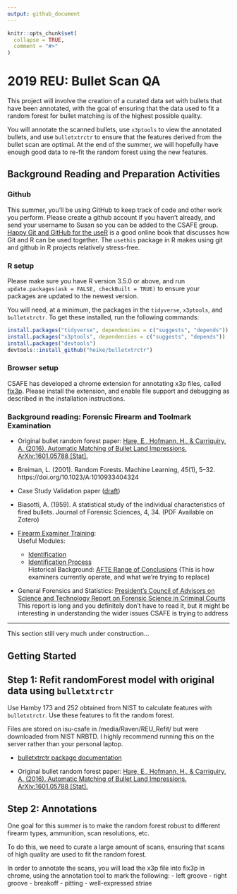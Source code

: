 ```yaml
---
output: github_document
---
```


```r
knitr::opts_chunk$set(
  collapse = TRUE,
  comment = "#>"
)
```
# 2019 REU: Bullet Scan QA

<!-- badges: start -->
<!-- badges: end -->

This project will involve the creation of a curated data set with bullets that have been annotated, with the goal of ensuring that the data used to fit a random forest for bullet matching is of the highest possible quality.

You will annotate the scanned bullets, use `x3ptools` to view the annotated bullets, and use `bulletxtrctr` to ensure that the features derived from the bullet scan are optimal. At the end of the summer, we will hopefully have enough good data to re-fit the random forest using the new features. 

## Background Reading and Preparation Activities

### Github

This summer, you'll be using GitHub to keep track of code and other work you perform. Please create a github account if you haven't already, and send your username to Susan so you can be added to the CSAFE group. [Happy Git and GitHub for the useR](https://happygitwithr.com/) is a good online book that discusses how Git and R can be used together. The `usethis` package in R makes using git and github in R projects relatively stress-free. 

### R setup

Please make sure you have R version 3.5.0 or above, and run `update.packages(ask = FALSE, checkBuilt = TRUE)` to ensure your packages are updated to the newest version.

You will need, at a minimum, the packages in the `tidyverse`, `x3ptools`, and `bulletxtrctr`. 
To get these installed, run the following commands:
```r
install.packages("tidyverse", dependencies = c("suggests", "depends"))
install.packages("x3ptools", dependencies = c("suggests", "depends"))
install.packages("devtools")
devtools::install_github("heike/bulletxtrctr")
```

### Browser setup

CSAFE has developed a chrome extension for annotating x3p files, called [fix3p](https://chrome.google.com/webstore/detail/fix3p/). Please install the extension, and enable file support and debugging as described in the installation instructions.

### Background reading: Forensic Firearm and Toolmark Examination

- Original bullet random forest paper: [Hare, E., Hofmann, H., & Carriquiry, A. (2016). Automatic Matching of Bullet Land Impressions. ArXiv:1601.05788 [Stat].](http://arxiv.org/abs/1601.05788) 

- Breiman, L. (2001). Random Forests. Machine Learning, 45(1), 5–32. https://doi.org/10.1023/A:1010933404324

- Case Study Validation paper ([draft](inst/Other/case-validation-draft.pdf))

- Biasotti, A. (1959). A statistical study of the individual characteristics of fired bullets. Journal of Forensic Sciences, 4, 34. (PDF Available on Zotero)

- [Firearm Examiner Training](https://projects.nfstc.org/firearms/module09/fir_m09_t04.htm):    
Useful Modules:
    - [Identification](https://projects.nfstc.org/firearms/module09/fir_m09_t04.htm)
    - [Identification Process ](https://projects.nfstc.org/firearms/module09/fir_m09_t05.htm)   
Historical Background: [AFTE Range of Conclusions](https://projects.nfstc.org/firearms/module09/fir_m09_t06.htm) (This is how examiners currently operate, and what we're trying to replace)

- General Forensics and Statistics: [President's Council of Advisors on Science and Technology Report on Forensic Science in Criminal Courts](https://obamawhitehouse.archives.gov/sites/default/files/microsites/ostp/PCAST/pcast_forensic_science_report_final.pdf)    
This report is long and you definitely don't have to read it, but it might be interesting in understanding the wider issues CSAFE is trying to address

-----------------------------------------

This section still very much under construction...

## Getting Started

## Step 1: Refit randomForest model with original data using `bulletxtrctr`

Use Hamby 173 and 252 obtained from NIST to calculate features with `bulletxtrctr`. Use these features to fit the random forest. 

Files are stored on isu-csafe in /media/Raven/REU_Refit/ but were downloaded from NIST NRBTD. I highly recommend running this on the server rather than your personal laptop. 

- [bulletxtrctr package documentation](https://heike.github.io/bulletxtrctr/)

- Original bullet random forest paper: [Hare, E., Hofmann, H., & Carriquiry, A. (2016). Automatic Matching of Bullet Land Impressions. ArXiv:1601.05788 [Stat].](http://arxiv.org/abs/1601.05788) 

## Step 2: Annotations

One goal for this summer is to make the random forest robust to different firearm types, ammunition, scan resolutions, etc. 

To do this, we need to curate a large amount of scans, ensuring that scans of high quality are used to fit the random forest. 

In order to annotate the scans, you will load the x3p file into fix3p in chrome, using the annotation tool to mark the following:
- left groove
- right groove
- breakoff
- pitting
- well-expressed striae




